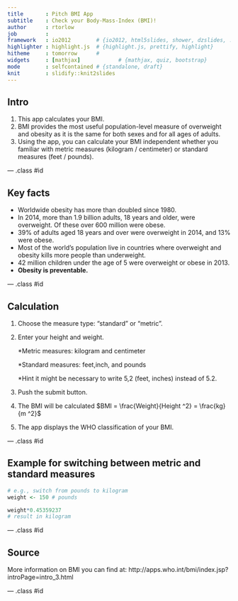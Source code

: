 ```yaml
---
title       : Pitch BMI App
subtitle    : Check your Body-Mass-Index (BMI)!
author      : rtorlow
job         : 
framework   : io2012        # {io2012, html5slides, shower, dzslides, ...}
highlighter : highlight.js  # {highlight.js, prettify, highlight}
hitheme     : tomorrow      # 
widgets     : [mathjax]            # {mathjax, quiz, bootstrap}
mode        : selfcontained # {standalone, draft}
knit        : slidify::knit2slides
---
```


## Intro

1. This app calculates your BMI.
2. BMI provides the most useful population-level measure of overweight and obesity as it is the same for both sexes and for all ages of adults. 
3. Using the app, you can calculate your BMI independent whether you familiar with metric measures (kilogram / centimeter) or standard measures (feet / pounds).

--- .class #id 

## Key facts

- Worldwide obesity has more than doubled since 1980.
- In 2014, more than 1.9 billion adults, 18 years and older, were overweight. Of these over 600 million were obese.
- 39% of adults aged 18 years and over were overweight in 2014, and 13% were obese.
- Most of the world's population live in countries where overweight and obesity kills more people than underweight.
- 42 million children under the age of 5 were overweight or obese in 2013.
- **Obesity is preventable.**

--- .class #id 


## Calculation

1. Choose the measure type: "standard" or "metric".
  
2. Enter your height and weight.

   *Metric measures: kilogram and centimeter
   
   *Standard measures: feet,inch, and pounds
   
   *Hint it might be necessary to write 5,2 (feet, inches) instead of 5.2.
   
3. Push the submit button.
4. The BMI will be calculated 
    $BMI = \frac{Weight}{Height ^2} = \frac{kg}{m ^2}$
5. The app displays the WHO classification of your BMI.

--- .class #id 

## Example for switching between metric and standard measures

```r
# e.g., switch from pounds to kilogram 
weight <- 150 # pounds

weight*0.45359237
# result in kilogram

```

--- .class #id 

## Source

More information on BMI you can find at:
http://apps.who.int/bmi/index.jsp?introPage=intro_3.html

--- .class #id
